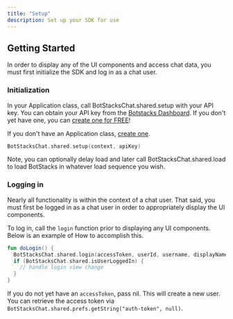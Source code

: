 ```yaml
---
title: "Setup"
description: Set up your SDK for use
---
```


## Getting Started

In order to display any of the UI components and access chat data, you must first initialize the SDK
and log in as a chat user.

### Initialization

In your Application class, call BotStacksChat.shared.setup with your API key. You can obtain your API key from
the [Botstacks Dashboard](https://dashboard.botstacks.ai/settings). If you don't yet have one, you can [create one for FREE](https://dashboard.botstacks.ai)!

If you don't have an Application class, [create one](https://guides.codepath.com/android/Understanding-the-Android-Application-Class).

```Swift
BotStacksChat.shared.setup(context, apiKey)
```

Note, you can optionally delay load and later call BotStacksChat.shared.load to load BotStacks in whatever
load sequence you wish.

### Logging in

Nearly all functionality is within the context of a chat user. That said, you must first be logged in as a chat
user in order to appropriately display the UI components.

To log in, call the `login` function prior to displaying any UI components. Below is an example of How
to accomplish this.

```Kotlin
fun doLogin() {
  BotStacksChat.shared.login(accessToken, userId, username, displayName, profilePicture)
  if (BotStacksChat.shared.isUserLoggedIn) {
    // handle login view change
  }
}
```

If you do not yet have an `accessToken`, pass nil. This will create a new user.
You can retrieve the access token via `BotStacksChat.shared.prefs.getString("auth-token", null)`.
